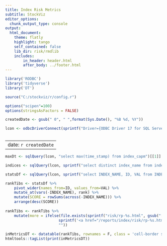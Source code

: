 ```yaml
---
title: Index Risk Metrics
subtitle: StockViz
editor_options:
  chunk_output_type: console
output: 
  html_document:
    theme: flatly
    highlight: tango
    self_contained: false
    lib_dir: risk/rmdlib
    includes:
        in_header: header.html
        after_body: ../footer.html
---
```


```r
library('RODBC')
library('tidyverse')
library('DT')

source("C:/stockviz/r/config.r")

options("scipen"=100)
options(stringsAsFactors = FALSE)

createdDate <- gsub(" 0", " ",format(Sys.Date(), "%B %d, %Y"))

lcon <- odbcDriverConnect(sprintf("Driver={ODBC Driver 17 for SQL Server};Server=%s;Database=%s;Uid=%s;Pwd=%s;", ldbserver, ldbname, ldbuser, ldbpassword), case = "nochange", believeNRows = TRUE)
	
```

---
date: `r createdDate`
---

```r
maxDt <- sqlQuery(lcon, "select max(time_stamp) from index_capm")[[1]]

indices <- sqlQuery(lcon, sprintf("select distinct index_name from index_capm where time_stamp = '%s'", maxDt))[,1]

statsDf <- sqlQuery(lcon, sprintf("select INDEX_NAME, ID, VAL from INDEX_CAPM where INDEX_NAME in ('%s')", paste(indices, collapse="','"))) 

rankTibs <- statsDf %>% 
	pivot_wider(names_from=ID, values_from=VAL) %>% 
	mutate_at(vars(-INDEX_NAME), rank) %>%
	mutate(SCORE = rowSums(across(-INDEX_NAME))) %>%
	arrange(desc(SCORE))
	
rankTibs <- rankTibs %>%
	mutate(more = ifelse(file.exists(sprintf("risk/rp-%s.html", gsub("[^[:alnum:] ]| ", "", INDEX_NAME))), 
						sprintf('<a href="/reports/index/risk/rp-%s.html" target="_blank">>>></a>', gsub("[^[:alnum:] ]| ", "", INDEX_NAME)), 
						""))
	
inMetricsDT <- datatable(rankTibs, rownames = F, class = 'cell-border stripe', escape = c(rep(T, ncol(rankTibs)-1), F), filter='none', colnames = c("", names(rankTibs)[-1]), options = list(dom = 't', pageLength = nrow(rankTibs)))
htmltools::tagList(print(inMetricsDT))

```

